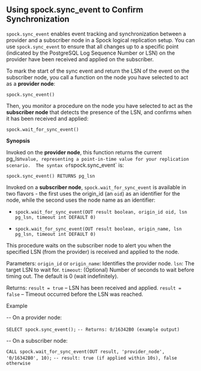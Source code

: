 ## Using spock.sync_event to Confirm Synchronization

`spock.sync_event` enables event tracking and synchronization between a provider and a subscriber node in a Spock logical replication setup. You can use `spock.sync_event` to ensure that all changes up to a specific point (indicated by the PostgreSQL Log Sequence Number or LSN) on the provider have been received and applied on the subscriber. 

To mark the start of the sync event and return the LSN of the event on the subscriber node, you call a function on the node you have selected to act as a **provider node**:

`spock.sync_event()`

Then, you monitor a procedure on the node you have selected to act as the **subscriber node** that detects the presence of the LSN, and confirms when it has been received and applied:

`spock.wait_for_sync_event()`

**Synopsis**

Invoked on the **provider node**, this function returns the current pg_lsn` value, representing a point-in-time value for your replication scenario.  The syntax of `spock.sync_event` is:
 
`spock.sync_event() RETURNS pg_lsn`

Invoked on a **subscriber node**, `spock.wait_for_sync_event` is available in two flavors - the first uses the origin_id (an `oid`) as an identifier for the node, while the second uses the node name as an identifier:

- `spock.wait_for_sync_event(OUT result boolean, origin_id oid, lsn pg_lsn, timeout int DEFAULT 0)`

- `spock.wait_for_sync_event(OUT result boolean, origin_name, lsn pg_lsn, timeout int DEFAULT 0)`

This procedure waits on the subscriber node to alert you when the specified LSN (from the provider) is received and applied to the node.

Parameters:
`origin_id` or `origin_name`: Identifies the provider node.
`lsn`: The target LSN to wait for.
`timeout`: (Optional) Number of seconds to wait before timing out. The default is 0 (wait indefinitely).

Returns:
`result = true` – LSN has been received and applied.
`result = false` – Timeout occurred before the LSN was reached.

Example 

-- On a provider node:

`SELECT spock.sync_event();` 
`-- Returns: 0/16342B0 (example output)`

-- On a subscriber node:

`CALL spock.wait_for_sync_event(OUT result, 'provider_node', '0/16342B0', 10);`
`-- result: true (if applied within 10s), false otherwise` 

